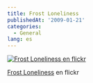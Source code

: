 ```yaml
---
title: Frost Loneliness
publishedAt: '2009-01-21'
categories:
  - General
lang: es
---
```


[![Frost Loneliness en flickr](https://farm4.static.flickr.com/3509/3208181168_44347bccd5.jpg)](http://www.flickr.com/photos/ryck/3208181168/ 'Frost Loneliness')

[Frost Loneliness](http://www.flickr.com/photos/ryck/3208181168/) en flickr
